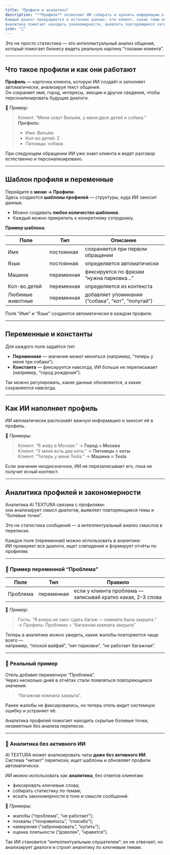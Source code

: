 ```yaml
---
title: "Профили и аналитика"
description: "**Профили** позволяют ИИ собирать и хранить информацию о клиентах прямо из чатов.  
Каждый диалог превращается в источник данных: кто клиент, какие темы его волнуют, какие вопросы он задаёт.  
Аналитика помогает находить закономерности, выявлять повторяющиеся ситуации и видеть проблемы, о которых пользователи напрямую не говорят."
icon: "🧩"
---
```



<Callout type="tip">
Это не просто статистика — это интеллектуальный анализ общения, который помогает бизнесу видеть реальную картину “глазами клиента”.
</Callout>

---

## Что такое профили и как они работают

**Профиль** — карточка клиента, которую ИИ создаёт и заполняет автоматически, анализируя текст общения.  
Он сохраняет имя, город, интересы, эмоции и другие сведения, чтобы персонализировать будущие диалоги.

📍 _Пример:_

> Клиент: “Меня зовут Вильям, у меня двое детей и собака.”  
> **Профиль:**  
> - Имя: Вильям  
> - Кол-во детей: 2  
> - Питомцы: собака

<Callout type="tip">
При следующем обращении ИИ уже знает клиента и ведёт разговор естественно и персонализировано.
</Callout>

---

## Шаблон профиля и переменные

Перейдите в **меню → Профили**.  
Здесь создаются **шаблоны профилей** — структуры, куда ИИ заносит данные.

- Можно создавать **любое количество шаблонов**.  
- Каждый можно прикрепить к конкретному сотруднику.

**Пример шаблона:**

| Поле             | Тип        | Описание                                          |
| ---------------- | ---------- | ------------------------------------------------- |
| Имя              | постоянная | сохраняется при первом обращении                  |
| Язык             | постоянная | определяется автоматически                        |
| Машина           | переменная | фиксируется по фразам “нужна парковка…”           |
| Кол-во детей     | переменная | определяется из контекста                         |
| Любимые животные | переменная | добавляет упоминания (“собака”, “кот”, “попугай”) |

<Callout type="note">
Поля “Имя” и “Язык” создаются автоматически в каждом профиле.
</Callout>

---

## Переменные и константы

Для каждого поля задаётся тип:

- **Переменная** — значение может меняться (например, “теперь у меня три собаки”).  
- **Константа** — фиксируется навсегда, ИИ больше не переписывает (например, “город рождения”).

<Callout type="tip">
Так можно регулировать, какие данные обновляются, а какие сохраняются навсегда.
</Callout>

---

## Как ИИ наполняет профиль

ИИ автоматически распознаёт важную информацию и заносит её в профиль.

📍 _Примеры:_

> Клиент: “Я живу в Москве.” → **Город = Москва**  
> Клиент: “У меня есть два кота.” → **Питомцы = коты**  
> Клиент: “Теперь у меня Tesla.” → **Машина = Tesla**

<Callout type="note">
Если значение неоднозначное, ИИ не перезаписывает его, пока не получит ясный контекст.
</Callout>

---

## Аналитика профилей и закономерности

Аналитика AI TEXTURA связана с профилями:  
она анализирует смысл диалогов, выявляет повторяющиеся темы и “болевые точки”.

<Callout type="note">
Это не статистика сообщений — а интеллектуальный анализ смыслов в переписке.
</Callout>

Каждое поле (переменная) можно использовать в аналитике:  
ИИ проверяет все диалоги, ищет совпадения и формирует отчёты по профилям.

---

### 🧩 Пример переменной “Проблема”

| Поле     | Тип        | Правило                                                     |
| -------- | ---------- | ----------------------------------------------------------- |
| Проблема | переменная | если у клиента проблема — записывай кратко какая, 2–3 слова |

📍 _Пример:_

> Гость: “Я вчера не смог сдать багаж — комната была закрыта.”  
> → Профиль: Проблема = “багажная комната закрыта”

Теперь в аналитике можно увидеть, какие жалобы повторяются чаще всего —  
например, “плохой вайфай”, “нет парковки”, “не работает багажная”.

---

### 🏨 Реальный пример

Отель добавил переменную “Проблема”.  
Через несколько дней в отчётах стали появляться повторяющиеся значения:

> “багажная комната закрыта”.

Ранее жалобы не фиксировались, но теперь отель видит системную ошибку и устраняет её.

<Callout type="tip">
Аналитика профилей помогает находить скрытые болевые точки, незаметные без анализа переписок.
</Callout>

---

### 🧠 Аналитика без активного ИИ

AI TEXTURA может анализировать чаты **даже без активного ИИ**.  
Система “читает” переписки, ищет шаблоны и обновляет профили автоматически.

ИИ можно использовать как **аналитика**, без ответов клиентам:

- фиксировать ключевые слова;  
- собирать статистику по темам;  
- искать закономерности в тоне и смысле сообщений.

📍 _Примеры:_

- жалобы (“проблема”, “не работает”);  
- похвалы (“понравилось”, “спасибо”);  
- намерения (“забронировать”, “купить”);  
- оценка лояльности (“доволен”, “нравится”).

<Callout type="note">
Так ИИ становится “интеллектуальным слушателем”:  
он не отвечает, но анализирует диалоги и строит аналитику по ключевым темам.
</Callout>